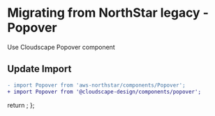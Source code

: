 
<Meta title="Migration/Popover" />

# Migrating from NorthStar legacy - Popover

Use <Link href='https://cloudscape.design/components/popover' target='_blank'>Cloudscape Popover component</Link>

## Update Import

```diff
- import Popover from 'aws-northstar/components/Popover';
+ import Popover from '@cloudscape-design/components/popover';
```

  return <SyntaxHighlighter/>;
};